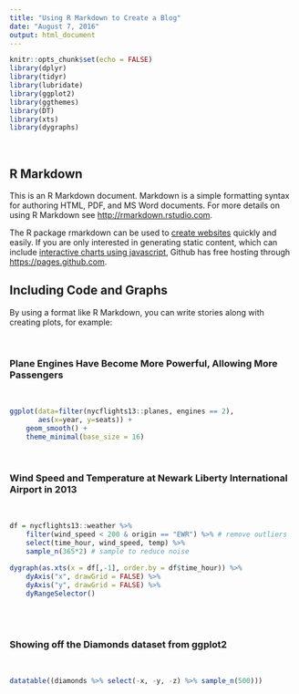 ```yaml
---
title: "Using R Markdown to Create a Blog"
date: "August 7, 2016"
output: html_document
---
```


```r
knitr::opts_chunk$set(echo = FALSE)
library(dplyr)
library(tidyr)
library(lubridate)
library(ggplot2)
library(ggthemes)
library(DT)
library(xts)
library(dygraphs)
```

<br>

## R Markdown

This is an R Markdown document. Markdown is a simple formatting syntax for authoring HTML, PDF, and MS Word documents. For more details on using R Markdown see <http://rmarkdown.rstudio.com>.

The R package rmarkdown can be used to [create websites](http://rmarkdown.rstudio.com/rmarkdown_websites.html) quickly and easily. If you are only interested in generating static content, which can include [interactive charts using javascript](http://gallery.htmlwidgets.org/), Github has free hosting through <https://pages.github.com>.

## Including Code and Graphs

By using a format like R Markdown, you can write stories along with creating plots, for example:

<br>

### Plane Engines Have Become More Powerful, Allowing More Passengers

<br>

```r
ggplot(data=filter(nycflights13::planes, engines == 2), 
       aes(x=year, y=seats)) +
    geom_smooth() +
    theme_minimal(base_size = 16)
```

<br>

### Wind Speed and Temperature at Newark Liberty International Airport in 2013

<br>

```r
df = nycflights13::weather %>%
    filter(wind_speed < 200 & origin == "EWR") %>% # remove outliers
    select(time_hour, wind_speed, temp) %>% 
    sample_n(365*2) # sample to reduce noise
    
dygraph(as.xts(x = df[,-1], order.by = df$time_hour)) %>%
    dyAxis("x", drawGrid = FALSE) %>%
    dyAxis("y", drawGrid = FALSE) %>%
    dyRangeSelector()
```

<br><br>

### Showing off the Diamonds dataset from ggplot2

<br>

```r
datatable((diamonds %>% select(-x, -y, -z) %>% sample_n(500)))
```

